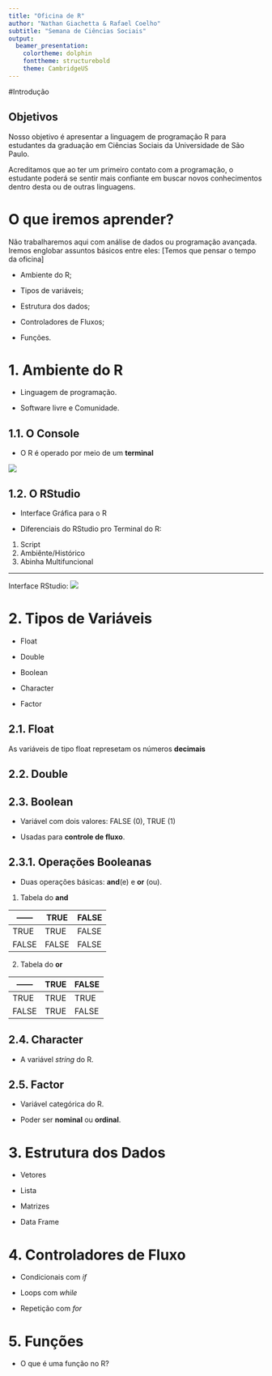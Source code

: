 ```yaml
---
title: "Oficina de R"
author: "Nathan Giachetta & Rafael Coelho"
subtitle: "Semana de Ciências Sociais"
output:
  beamer_presentation:
    colortheme: dolphin
    fonttheme: structurebold
    theme: CambridgeUS
---
```


#Introdução

## Objetivos

Nosso objetivo é apresentar a linguagem de programação R para estudantes da graduação em Ciências Sociais da Universidade de São Paulo.

Acreditamos que ao ter um primeiro contato com a programação, o estudante poderá se sentir mais confiante em buscar novos conhecimentos dentro desta ou de outras linguagens.

# O que iremos aprender?

Não trabalharemos aqui com análise de dados ou programação avançada. Iremos englobar assuntos básicos entre eles: [Temos que pensar o tempo da oficina]

- Ambiente do R; 

- Tipos de variáveis;

- Estrutura dos dados;

- Controladores de Fluxos;

- Funções.

# 1. Ambiente do R

- Linguagem de programação.

- Software livre e Comunidade.

## 1.1. O Console

- O R é operado por meio de um **terminal**

![](terminal_r.png)

## 1.2. O RStudio

- Interface Gráfica para o R

- Diferenciais do RStudio pro Terminal do R:

1. Script
2. Ambiênte/Histórico
3. Abinha Multifuncional

***

Interface RStudio: ![](rstudio.png)

# 2. Tipos de Variáveis

- Float

- Double

- Boolean

- Character

- Factor

## 2.1. Float

As variáveis de tipo float represetam os números **decimais**

## 2.2. Double

## 2.3. Boolean

- Variável com dois valores: FALSE (0), TRUE (1)

- Usadas para **controle de fluxo**.

## 2.3.1. Operações Booleanas

- Duas operações básicas: **and**(e) e **or** (ou).

1. Tabela do **and**

------|TRUE   |   FALSE|
------|-------|--------|
TRUE  | TRUE  | FALSE  |
FALSE | FALSE | FALSE  |

2. Tabela do **or**

------|TRUE   |   FALSE|
------|-------|--------|
TRUE  | TRUE  | TRUE  |
FALSE | TRUE | FALSE  |

## 2.4. Character

- A variável *string* do R. 

## 2.5. Factor

- Variável categórica do R.

- Poder ser **nominal** ou **ordinal**.

# 3. Estrutura dos Dados

- Vetores

- Lista

- Matrizes

- Data Frame

# 4. Controladores de Fluxo

- Condicionais com *if*

- Loops com *while*

- Repetição com *for*

# 5. Funções

- O que é uma função no R?
